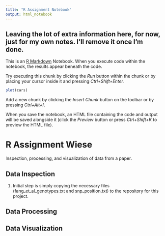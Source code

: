 ```yaml
---
title: "R Assignment Notebook"
output: html_notebook
---
```

## Leaving the lot of extra information here, for now, just for my own notes.  I'll remove it once I'm done.

This is an [R Markdown](http://rmarkdown.rstudio.com) Notebook. When you execute code within the notebook, the results appear beneath the code. 

Try executing this chunk by clicking the *Run* button within the chunk or by placing your cursor inside it and pressing *Ctrl+Shift+Enter*. 

```r
plot(cars)
```

Add a new chunk by clicking the *Insert Chunk* button on the toolbar or by pressing *Ctrl+Alt+I*.

When you save the notebook, an HTML file containing the code and output will be saved alongside it (click the *Preview* button or press *Ctrl+Shift+K* to preview the HTML file).

# R Assignment Wiese

Inspection, processing, and visualization of data from a paper.

## Data Inspection
1. Initial step is simply copying the necessary files (fang_et_al_genotypes.txt and snp_position.txt) to the repository for this project.


## Data Processing


## Data Visualization